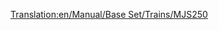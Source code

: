 [[Translation:en/Manual/Base Set/Trains/MJS250]]
{{nl/Treinen|Naam=MJS250
|Afbeelding=[[File:en/Mjs250.png]]
|Kosten=£9,375 ($18.750)
|Snelheid=80 km/h (50 mph)
|Gewicht=65 t
|Kracht=600 pk (448 kW)
|Onderhoudskosten=£990 ($1.980)
|Ontworpen=1955
|Levensduur=22
|Capaciteit=n.v.t.
|Omschrijving=De MJS250 is de eerste op diesel aangedreven locomotief in [[en/Manual/Climates#Sub-arctic|subarctische (EN)]] en [[en/Manual/Climates#Sub-Tropical|subtropische (EN)]] klimaat. Het is goedkoop, maar dit ten koste van snelheid en kracht. Raak van deze trein zo rap mogelijk af, vanaf het moment dat je over de nodige middelen beschikt. Het is echter zo dat 2 MJS250 toestellen goedkoper en krachtiger zijn dan de krachtigere [[en/Manual/Base Set/Trains/Wills 2-8-0|Wills 2-8-0 (EN)]].
|Real-life=De MJS250 lijkt op de Davenport 44t switcher.}}